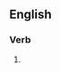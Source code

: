 {{also|palpitâtes}}

==English==

===Verb===
{{head|en|verb form}}

# {{en-third-person singular of|palpitate}}